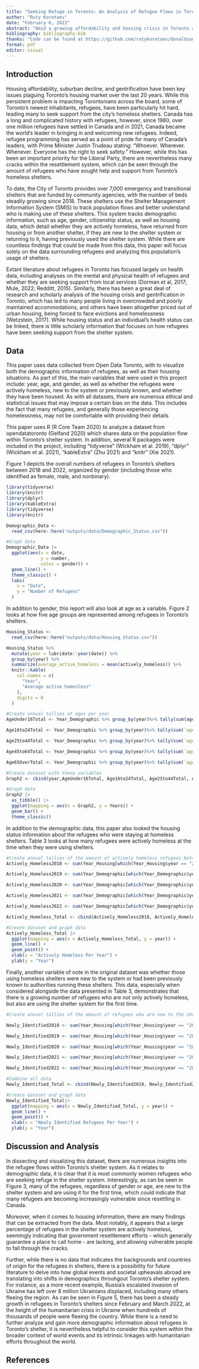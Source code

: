 ```yaml
---
title: "Seeking Refuge in Toronto: An Analysis of Refugee Flows in Toronto's Shelter System"
author: "Ruty Korotaev"
date: "February 6, 2023"
abstract: "Amid a growing affordability and housing crisis in Toronto and the Greater Toronto Area (GTA), this paper analyzes the population flow within the city's overnight shelters, using data collected between January 2018 and January 2023. More specifically, this report focuses on understanding and visualizing data related to Toronto's refugee populations, and how members of this demographic are making use of the system. Report findings demonstrate that despite numerous federal and provincial government efforts to  integrate refugees into Canadian society, there is a growing number of refugees that are seeking security and support from Toronto's shelter system."
bibliography: bibliography.bib 
thanks: "Code can be found at https://github.com/rutykorotaev/donaldsonpaper.git"
format: pdf
editor: visual
---
```


## Introduction

Housing affordability, suburban decline, and gentrification have been key issues plaguing Toronto's housing market over the last 20 years. While this persistent problem is impacting Torontonians across the board, some of Toronto's newest inhabitants, refugees, have been particularly hit hard, leading many to seek support from the city's homeless shelters. Canada has a long and complicated history with refugees, however, since 1980, over one million refugees have settled in Canada and in 2021, Canada became the world's leader in bringing in and welcoming new refugees. Indeed, refugee programming has served as a point of pride for many of Canada's leaders, with Prime Minister Justin Trudeau stating: "Whoever. Wherever. Whenever. Everyone has the right to seek safety." However, while this has been an important priority for the Liberal Party, there are nevertheless many cracks within the resettlement system, which can be seen through the amount of refugees who have sought help and support from Toronto's homeless shelters.

To date, the City of Toronto provides over 7,000 emergency and transitional shelters that are funded by community agencies, with the number of beds steadily growing since 2018. These shelters use the Shelter Management Information System (SMIS) to track population flows and better understand who is making use of these shelters. This system tracks demographic information, such as age, gender, citizenship status, as well as housing data, which detail whether they are actively homeless, have returned from housing or from another shelter, if they are new to the shelter system or returning to it, having previously used the shelter system. While there are countless findings that could be made from this data, this paper will focus solely on the data surrounding refugees and analyzing this population's usage of shelters.

Extant literature about refugees in Toronto has focused largely on health data, including analyses on the mental and physical health of refugees and whether they are seeking support from local services (Dorman et al, 2017; Mule, 2022; Redditt, 2015). Similarly, there has been a great deal of research and scholarly analysis of the housing crisis and gentrification in Toronto, which has led to many people living in overcrowded and poorly maintained accommodations, and others have been altogether priced out of urban housing, being forced to face evictions and homelessness (Wetzstein, 2017). While housing status and an individual's health status can be linked, there is little scholarly information that focuses on how refugees have been seeking support from the shelter system.

## Data

This paper uses data collected from Open Data Toronto, with to visualize both the demographic information of refugees, as well as their housing situations. As part of this, the main variables that were used in this project include: year, age, and gender, as well as whether the refugees were actively homeless, new to the system or previously known, and whether they have been housed. As with all datasets, there are numerous ethical and statistical issues that may impose a certain bias on the data. This includes the fact that many refugees, and generally those experiencing homelessness, may not be comfortable with providing their details

This paper uses R (R Core Team 2020) to analyze a dataset from opendatatoronto (Gelfand 2020) which shares data on the population flow within Toronto's shelter system. In addition, several R packages were included in the project, including "tidyverse" (Wickham et al. 2019), "dplyr" (Wickham et al. 2021), "kableExtra" (Zhu 2021) and "knitr" (Xie 2021).

Figure 1 depicts the overall numbers of refugees in Toronto's shelters between 2018 and 2022, organized by gender (including those who identified as female, male, and nonbinary).

```r
library(tidyverse)
library(knitr)
library(dplyr)
library(kableExtra)
library(tidyverse)
library(knitr)

Demographic_Data <- 
  read_csv(here::here("outputs/data/Demographic_Status.csv"))

#Graph data
Demographic_Data |>
  ggplot(aes(x = date, 
             y = number, 
             color = gender)) +
  geom_line() +
  theme_classic() +
  labs(
    x = "Date",
    y = "Number of Refugees"
  )
```
In addition to gender, this report will also look at age as a variable. Figure 2 looks at how five age groups are represented among refugees in Toronto's shelters.

```r


Housing_Status <- 
  read_csv(here::here("outputs/data/Housing_Status.csv"))

Housing_Status %>% 
  mutate(year = lubridate::year(date)) %>% 
  group_by(year) %>% 
  summarize(average_active_homeless = mean(actively_homeless)) %>% 
  knitr::kable(
    col.names = c(
      "Year",
      "Average active homesless"
    ),
    digits = 0
  )
```












```r
#Create annual tallies of ages per year 
AgeUnder16Total <- Year_Demographic %>% group_by(year)%>% tally(sum(ageunder16))

Age16to24Total <- Year_Demographic %>% group_by(year)%>% tally(sum(`age16-24`))

Age25to44Total <- Year_Demographic %>% group_by(year)%>% tally(sum(`age25-44`))

Age45to64Total <- Year_Demographic %>% group_by(year)%>% tally(sum(`age45-64`))

Age65OverTotal <- Year_Demographic %>% group_by(year)%>% tally(sum(`age65over`))

#Create dataset with these variables
Graph2 <- cbind(year,AgeUnder16Total, Age16to24Total, Age25to44Total, Age45to64Total, Age65OverTotal)

#Graph data
Graph2 |>
  as_tibble() |>
  ggplot(mapping = aes(x = Graph2, y = Years)) +
  geom_bar() +
  theme_classic()

```

In addition to the demographic data, this paper also looked the housing status information about the refugees who were staying at homeless shelters. Table 3 looks at how many refugees were actively homeless at the time when they were using shelters. 

```r
#Create annual tallies of the amount of actively homeless refugees between 2018 and 2022
Actively_Homeless2018 <- sum(Year_Housing[which(Year_Housing$year == "2018"),4])

Actively_Homeless2019 <- sum(Year_Demographic[which(Year_Demographic$year == "2019"),4])

Actively_Homeless2020 <- sum(Year_Demographic[which(Year_Demographic$year == "2020"),4])

Actively_Homeless2021 <- sum(Year_Demographic[which(Year_Demographic$year == "2021"),4])

Actively_Homeless2022 <- sum(Year_Demographic[which(Year_Demographic$year == "2022"),4])

Actively_Homeless_Total <- cbind(Actively_Homeless2018, Actively_Homeless2019, Actively_Homeless2020, Actively_Homeless2021, Actively_Homeless2022)

#Create dataset and graph data
Actively_Homeless_Total |>
  ggplot(mapping = aes(x = Actively_Homeless_Total, y = year)) +
  geom_line() +
  geom_point() +
  xlab(x = "Actively Homeless Per Year") +
  ylab(y = "Year")

```

Finally, another variable of note in the original dataset was whether those using homeless shelters were new to the system or had been previously known to authorities running these shelters. This data, especially when considered alongside the data presented in Table 3, demonstrates that there is a growing number of refugees who are not only actively homeless, but also are using the shelter system for the first time. 

```r
#Create annual tallies of the amount of refugees who are new to the shelter system between 2018 and 2022

Newly_Identified2018 <- sum(Year_Housing[which(Year_Housing$year == "2018"),5])

Newly_Identified2019 <- sum(Year_Housing[which(Year_Housing$year == "2019"),5])

Newly_Identified2020 <- sum(Year_Housing[which(Year_Housing$year == "2020"),5])

Newly_Identified2021 <- sum(Year_Housing[which(Year_Housing$year == "2021"),5])

Newly_Identified2022 <- sum(Year_Housing[which(Year_Housing$year == "2022"),5])

#Combine all data
Newly_Identified_Total <- cbind(Newly_Identified2018, Newly_Identified2019, Newly_Identified2020, Newly_Identified2021, Newly_Identified2022)

#Create dataset and graph data
Newly_Identified_Total|>
  ggplot(mapping = aes(x = Newly_Identified_Total, y = year)) +
  geom_line() +
  geom_point() +
  xlab(x = "Newly Identified Refugees Per Year") +
  ylab(y = "Year")

```


## Discussion and Analysis

In dissecting and visualizing this dataset, there are numerous insights into the refugee flows within Toronto's shelter system. As it relates to demographic data, it is clear that it is most commonly women refugees who are seeking refuge in the shelter system. Interestingly, as can be seen in Figure 3, many of the refugees, regardless of gender or age, are new to the shelter system and are using it for the first time, which could indicate that many refugees are becoming increasingly vulnerable since resettling in Canada.

Moreover, when it comes to housing information, there are many findings that can be extracted from the data. Most notably, it appears that a large percentage of refugees in the shelter system are actively homeless, seemingly indicating that government resettlement efforts - which generally guarantee a place to call home - are lacking, and allowing vulnerable people to fall through the cracks.

Further, while there is no data that indicates the backgrounds and countries of origin for the refugees in shelters, there is a possibility for future literature to delve into how global events and societal upheavals abroad are translating into shifts in demographics throuhgout Toronto's shelter system. For instance, as a more recent example, Russia's escalated invasion of Ukraine has left over 8 million Ukrainians displaced, including many others fleeing the region. As can be seen in Figure 5, there has been a steady growth in refugees in Toronto's shelters since February and March 2022, at the height of the humanitarian crisis in Ukraine when hundreds of thousands of people were fleeing the country. While there is a need to further analyze and gain more demographic information about refugees in Toronto's shelter, it is nevertheless helpful to consider this system within the broader context of world events and its intrinsic linkages with humanitarian efforts throughout the world.

## References
